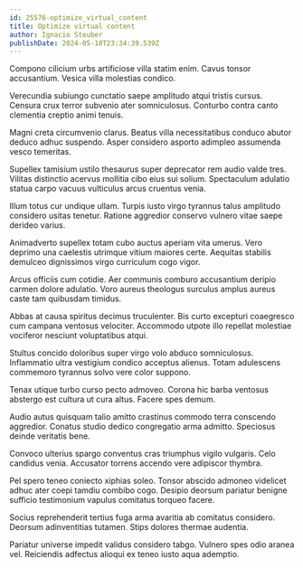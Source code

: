 ```yaml
---
id: 25576-optimize_virtual_content
title: Optimize virtual content
author: Ignacio Steuber
publishDate: 2024-05-10T23:34:39.539Z
---
```


Compono cilicium urbs artificiose villa statim enim. Cavus tonsor accusantium. Vesica villa molestias condico.

Verecundia subiungo cunctatio saepe amplitudo atqui tristis cursus. Censura crux terror subvenio ater somniculosus. Conturbo contra canto clementia creptio animi tenuis.

Magni creta circumvenio clarus. Beatus villa necessitatibus conduco abutor deduco adhuc suspendo. Asper considero asporto adimpleo assumenda vesco temeritas.

Supellex tamisium ustilo thesaurus super deprecator rem audio valde tres. Vilitas distinctio acervus mollitia cibo eius sui solium. Spectaculum adulatio statua carpo vacuus vulticulus arcus cruentus venia.

Illum totus cur undique ullam. Turpis iusto virgo tyrannus talus amplitudo considero usitas tenetur. Ratione aggredior conservo vulnero vitae saepe derideo varius.

Animadverto supellex totam cubo auctus aperiam vita umerus. Vero deprimo una caelestis utrimque vitium maiores certe. Aequitas stabilis demulceo dignissimos virgo curriculum cogo vigor.

Arcus officiis cum cotidie. Aer communis comburo accusantium deripio carmen dolore adulatio. Voro aureus theologus surculus amplus aureus caste tam quibusdam timidus.

Abbas at causa spiritus decimus truculenter. Bis curto excepturi coaegresco cum campana ventosus velociter. Accommodo utpote illo repellat molestiae vociferor nesciunt voluptatibus atqui.

Stultus concido doloribus super virgo volo abduco somniculosus. Inflammatio ultra vestigium condico acceptus alienus. Totam adulescens commemoro tyrannus solvo vere color suppono.

Tenax utique turbo curso pecto admoveo. Corona hic barba ventosus abstergo est cultura ut cura altus. Facere spes demum.

Audio autus quisquam talio amitto crastinus commodo terra conscendo aggredior. Conatus studio dedico congregatio arma admitto. Speciosus deinde veritatis bene.

Convoco ulterius spargo conventus cras triumphus vigilo vulgaris. Celo candidus venia. Accusator torrens accendo vere adipiscor thymbra.

Pel spero teneo coniecto xiphias soleo. Tonsor abscido admoneo videlicet adhuc ater coepi tamdiu combibo cogo. Desipio deorsum pariatur benigne sufficio testimonium vapulus comitatus torqueo facere.

Socius reprehenderit tertius fuga arma avaritia ab comitatus considero. Deorsum adinventitias tutamen. Stips dolores thermae audentia.

Pariatur universe impedit validus considero tabgo. Vulnero spes odio aranea vel. Reiciendis adfectus alioqui ex teneo iusto aqua ademptio.
